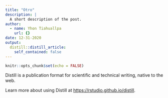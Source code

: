 ```yaml
---
title: "Otro"
description: |
  A short description of the post.
author:
  - name: Yhon Tiahuallpa
    url: {}
date: 12-31-2020
output:
  distill::distill_article:
    self_contained: false
---
```



```r
knitr::opts_chunk$set(echo = FALSE)
```

Distill is a publication format for scientific and technical writing, native to the web.

Learn more about using Distill at <https://rstudio.github.io/distill>.


